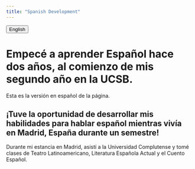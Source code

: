 ```yaml
---
title: "Spanish Development"
---
```


<script>
function toggleLanguage() {
  var spanish = document.getElementsByClassName('spanish');
  var english = document.getElementsByClassName('english');
  var button = document.getElementById('languageToggle');

  for (var i = 0; i < spanish.length; i++) {
    if (spanish[i].style.display === 'none') {
      spanish[i].style.display = 'block';
      english[i].style.display = 'none';
      button.textContent = 'English';
    } else {
      spanish[i].style.display = 'none';
      english[i].style.display = 'block';
      button.textContent = 'Spanish';
    }
  }
}
</script>

<button id="languageToggle" onclick="toggleLanguage()">English</button>

<div class="spanish" style="display: block;">
  <h1> Empecé a aprender Español hace dos años, al comienzo de mis segundo año en la UCSB.</h1>
  <p>Esta es la versión en español de la página.</p>
   <h2>¡Tuve la oportunidad de desarrollar mis habilidades para hablar español mientras vivía en Madrid, España durante un semestre! </h1>
  <p>Durante mi estancia en Madrid, asistí a la Universidad Complutense y tomé clases de Teatro Latinoamericano, Literatura Española Actual y el Cuento Español.</p>
</div>

<div class="english" style="display: none;">
  <h1> I started learning Spanish two years ago, at the beginning of my second year at UCSB</h1>
  <p>This is the English version of the page..</p>
  <h2>I had the opportunity to develop my spanish-speaking abilities while living in Madrid, Spain for a semester!</h1>
  <p> While in Madrid, I attended the Universidad de Complutense and took classes on Latin American Theater, Modern Spanish Literature, and the Spanish Short Story.<p>
</div>
